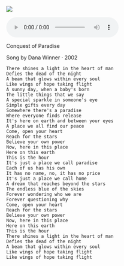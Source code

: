 ![](https://is1-ssl.mzstatic.com/image/thumb/Music4/v4/a2/78/36/a278366d-e3fa-3745-da49-8c11eb192a90/0724358021356_1401x1401_300dpi.tif/300x300bb.webp)
 
```{=html}
<audio controls>
  <source src="horse.ogg" type="audio/ogg">
  <source src="http://book.thuviencanhan.com:8033/static/cloud/conquest_of_paradise.flac" type="audio/mpeg">
Your browser does not support the audio element.
</audio>
```

Conquest of Paradise

Song by Dana Winner ‧ 2002

```
There shines a light in the heart of man
Defies the dead of the night
A beam that glows within every soul
Like wings of hope taking flight
A sunny day, when a baby's born
The little things that we say
A special sparkle in someone's eye
Simple gifts every day
Somewhere there's a paradise
Where everyone finds release
It's here on earth and between your eyes
A place we all find our peace
Come, open your heart
Reach for the stars
Believe your own power
Now, here in this place
Here on this earth
This is the hour
It's just a place we call paradise
Each of us has his own
It has no name, no, it has no price
It's just a place we call home
A dream that reaches beyond the stars
The endless blue of the skies
Forever wondering who we are
Forever questioning why
Come, open your heart
Reach for the stars
Believe your own power
Now, here in this place
Here on this earth
This is the hour
There shines a light in the heart of man
Defies the dead of the night
A beam that glows within every soul
Like wings of hope taking flight
Like wings of hope taking flight
```